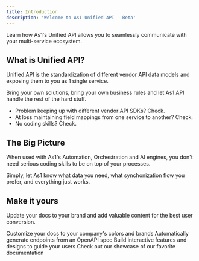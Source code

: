 ```yaml
---
title: Introduction
description: 'Welcome to As1 Unified API - Beta'
---
```


Learn how As1's Unified API allows you to seamlessly communicate with your multi-service ecosystem.    


## What is Unified API?

Unified API is the standardization of different vendor API data models and exposing them to you as 1 single service.

Bring your own solutions, bring your own business rules and let As1 API handle the rest of the hard stuff. 

* Problem keeping up with different vendor API SDKs? Check.  
* At loss maintaining field mappings from one service to another? Check. 
* No coding skills? Check.

## The Big Picture

When used with As1's Automation, Orchestration and AI engines, you don't need serious coding skills to be on top of your processes. 

Simply, let As1 know what data you need, what synchonization flow you prefer, and everything just works.


## Make it yours

Update your docs to your brand and add valuable content for the best user conversion.

<CardGroup cols={2}>
  <Card
    title="Customize Style"
    icon="palette"
    href="https://mintlify.com/docs/settings/global"
  >
    Customize your docs to your company's colors and brands
  </Card>
  <Card
    title="Reference APIs"
    icon="code"
    href="https://mintlify.com/docs/api-playground/openapi"
  >
    Automatically generate endpoints from an OpenAPI spec
  </Card>
  <Card
    title="Add Components"
    icon="screwdriver-wrench"
    href="https://mintlify.com/docs/components/accordion"
  >
    Build interactive features and designs to guide your users
  </Card>
  <Card
    title="Get Inspiration"
    icon="stars"
    href="https://mintlify.com/showcase"
  >
    Check out our showcase of our favorite documentation
  </Card>
</CardGroup>
